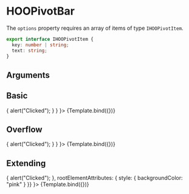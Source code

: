 
<Meta title="Molecules/Menus/HOOPivotBar" component={HOOPivotBar}/>

# HOOPivotBar

The `options` property requires an array of items of type `IHOOPivotItem`.

```ts
export interface IHOOPivotItem {
  key: number | string;
  text: string;
}
```

## Arguments

<ArgsTable of={HOOPivotBar} />


## Basic
<Canvas>
  <Story 
    name="Basic"
    args = { 
      { selectedKey: 1, pivotItems: options, hasOverflow: false, onClick: () => { alert("Clicked"); } }
    }>
    {Template.bind({})}
  </Story>
</Canvas>

## Overflow
<Canvas>
  <Story 
    name="Overflow"
    args = { 
      { selectedKey: 1, pivotItems: options, hasOverflow: true, onClick: () => { alert("Clicked"); } }
    }>
    {Template.bind({})}
  </Story>
</Canvas>

## Extending
<Canvas>
  <Story 
    name="Extending"
    args = { 
     { selectedKey: 1, pivotItems: options, hasOverflow: false, onClick: () => { alert("Clicked"); }, rootElementAttributes: { style: { backgroundColor: "pink" } }}
    }>
    {Template.bind({})}
  </Story>
</Canvas>